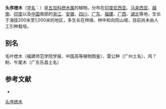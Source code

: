 {{Speciesbox
| name = 头序楤木
| status = 
| status_system = 
| image = 
| genus = Aralia
| species = dasyphylla
| authority = Miq.
}}

'''头序楤木'''（[[学名|学名]]：{{lang|la|''Aralia dasyphylla''}}）是[[五加科|五加科]][[楤木属|楤木属]]的植物。分布在[[印度尼西亚|印度尼西亚]]、[[马来西亚|马来西亚]]、[[越南|越南]]、[[印度|印度]]以及[[中国|中国]]南部的[[浙江|浙江]]、[[安徽|安徽]]、[[四川|四川]]、[[广东|广东]]、[[福建|福建]]、[[广西|广西]]、[[湖北|湖北]]等地，生长于海拔200米至1,000米的地区，多生长在林缘、林中和向阳山坡，目前尚未由人工引种栽培。

== 别名 ==
毛叶楤木（福建师范学院学报、中国高等植物图鉴）、雷公种（广州土名）、鸡？盼、牛尾木（广东乐昌土名）

== 参考文献 ==
<div class="references-small">
* {{cite web| url =http://www.bioinfo.cn/db05/KmzwSpecies.php?action=view&id=1314| title =头序楤木| work =《中国高等植物数据库全库》| publisher =中国科学院微生物研究所| author =昆明植物研究所| accessdate =2009-02-22| deadurl =yes| archiveurl =https://web.archive.org/web/20160305051050/http://www.bioinfo.cn/db05/KmzwSpecies.php?action=view&id=1314| archivedate =2016-03-05}}
</div>
{{Taxonbar|from=Q770984}}

[[Category:楤木属|头序楤木]]


{{Apiales-stub}}